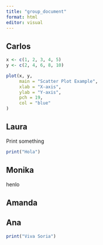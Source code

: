 ```yaml
---
title: "group_document"
format: html
editor: visual
---
```


## Carlos

```r
x <- c(1, 2, 3, 4, 5)
y <- c(2, 4, 6, 8, 10)

plot(x, y, 
     main = "Scatter Plot Example",
     xlab = "X-axis",
     ylab = "Y-axis",
     pch = 19,       
     col = "blue"
)

```

## Laura

Print something

```r
print("Hola")
```

## Monika

henlo

## Amanda

## Ana

```r
print("Viva Soria")
```
